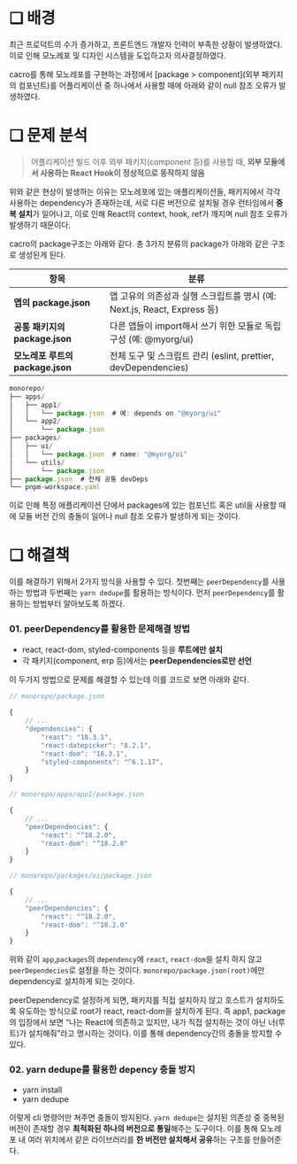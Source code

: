 # ❏ 배경

최근 프로덕트의 수가 증가하고, 프론트엔드 개발자 인력이 부족한 상황이 발생하였다. 이로 인해 모노레포 및 디자인 시스템을 도입하고자 의사결정하였다.

cacro를 통해 모노레포를 구현하는 과정에서 [package > component](외부 패키지의 컴포넌트)를 어플리케이션 중 하나에서 사용할 때에 아래와 같이 null 참조 오류가 발생하였다.


# ❏ 문제 분석

> 어플리케이션 빌드 이후 외부 패키지(component 등)를 사용할 때, **외부 모듈에서 사용하는 React Hook이 정상적으로 동작하지 않음**
> 

위와 같은 현상이 발생하는 이유는 모노레포에 있는 애플리케이션들, 패키지에서 각각 사용하는 dependency가 존재하는데, 서로 다른 버전으로 설치될 경우 런타임에서 **중복 설치**가 일어나고, 이로 인해 React의 context, hook, ref가 깨지며 null 참조 오류가 발생하기 때문이다. 

cacro의 package구조는 아래와 같다. 총 3가지 분류의 package가 아래와 같은 구조로 생성된게 된다.

| 항목 | 분류 |
| --- | --- |
| **앱의 package.json** | 앱 고유의 의존성과 실행 스크립트를 명시 (예: Next.js, React, Express 등) |
| **공통 패키지의 package.json** | 다른 앱들이 import해서 쓰기 위한 모듈로 독립 구성 (예: @myorg/ui) |
| **모노레포 루트의 package.json** | 전체 도구 및 스크립트 관리 (eslint, prettier, devDependencies) |

```jsx
monorepo/
├── apps/
│   ├── app1/
│   │   └── package.json  # 예: depends on "@myorg/ui"
│   └── app2/
│       └── package.json
├── packages/
│   ├── ui/
│   │   └── package.json  # name: "@myorg/ui"
│   └── utils/
│       └── package.json
├── package.json  # 전체 공통 devDeps
└── pnpm-workspace.yaml
```

이로 인해 특정 애플리케이션 단에서 packages에 있는 컴포넌트 혹은 util을 사용할 때에 모듈 버전 간의 충돌이 일어나 null 참조 오류가 발생하게 되는 것이다.

# ❏ 해결책

이를 해결하기 위해서 2가지 방식을 사용할 수 있다. 첫번째는 `peerDependency`를 사용하는 방법과 두번째는 `yarn dedupe`를 활용하는 방식이다. 먼저 `peerDependency`를 활용하는 방법부터 알아보도록 하겠다.

### **01. peerDependency를 활용한 문제해결 방법**

- react, react-dom, styled-components 등을 **루트에만 설치**
- 각 패키지(component, erp 등)에서는 **peerDependencies로만 선언**

이 두가지 방법으로 문제를 해결할 수 있는데 이를 코드로 보면 아래와 같다.

```jsx
// monorepo/package.json

{
	// ...
	"dependencies": {
		"react": "18.3.1",
		"react-datepicker": "8.2.1",
		"react-dom": "18.3.1",
		"styled-components": "^6.1.17",
	}
}
```

```jsx
// monorepo/apps/app1/package.json

{
	// ...
	"peerDependencies": {
		"react": "^18.2.0",
		"react-dom": "^18.2.0"
	}
}
```

```jsx
// monorepo/packages/ui/package.json

{
	// ...
	"peerDependencies": {
		"react": "^18.2.0",
		"react-dom": "^18.2.0"
	}
}
```

위와 같이 `app`,`packages`의 `dependency`에 `react`, `react-dom`을 설치 하지 않고 `peerDependecies`로 설정을 하는 것이다. `monorepo/package.json(root)`에만  dependency로 설치하게 되는 것이다.

peerDependency로 설정하게 되면, 패키지를 직접 설치하지 않고 호스트가 설치하도록 유도하는 방식으로 root가 react, react-dom을 설치하게 된다. 즉 app1, package의 입장에서 보면 “나는 React에 의존하고 있지만, 내가 직접 설치하는 것이 아닌 너(루트)가 설치해줘”라고 명시하는 것이다. 이를 통해 dependency간의 충돌을 방지할 수 있다.

### **02. yarn dedupe를 활용한 depency 충돌 방지**

- yarn install
- yarn dedupe

이렇게 cli 명령어만 쳐주면 충돌이 방지된다. `yarn dedupe`는 설치된 의존성 중 중복된 버전이 존재할 경우 **최적화된 하나의 버전으로 통일**해주는 도구이다. 이를 통해 모노레포 내 여러 위치에서 같은 라이브러리를 **한 버전만 설치해서 공유**하는 구조를 만들어준다.
